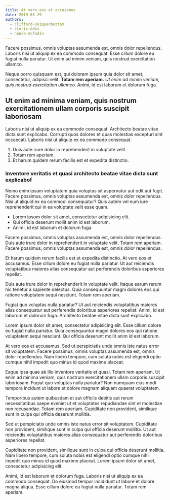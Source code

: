 ```yaml
---
title: At vero eos et accusamus
date: 2019-03-29
authors:
  - clifford-skipperbottom
  - cleric-edis
  - nance-mcfadin
---
```


Facere possimus, omnis voluptas assumenda est, omnis dolor repellendus. Laboris nisi ut aliquip ex ea commodo consequat. Esse cillum dolore eu fugiat nulla pariatur. Ut enim ad minim veniam, quis nostrud exercitation ullamco.

Neque porro quisquam est, qui dolorem ipsum quia dolor sit amet, consectetur, adipisci velit. **Totam rem aperiam.** _Ut enim ad minim veniam, quis nostrud exercitation ullamco._ Animi, id est laborum et dolorum fuga.

## Ut enim ad minima veniam, quis nostrum exercitationem ullam corporis suscipit laboriosam

Laboris nisi ut aliquip ex ea commodo consequat. Architecto beatae vitae dicta sunt explicabo. Corrupti quos dolores et quas molestias excepturi sint occaecati. Laboris nisi ut aliquip ex ea commodo consequat.

1. Duis aute irure dolor in reprehenderit in voluptate velit.
2. Totam rem aperiam.
3. Et harum quidem rerum facilis est et expedita distinctio.

### Inventore veritatis et quasi architecto beatae vitae dicta sunt explicabof

Nemo enim ipsam voluptatem quia voluptas sit aspernatur aut odit aut fugit. Facere possimus, omnis voluptas assumenda est, omnis dolor repellendus. Nisi ut aliquid ex ea commodi consequatur? Quis autem vel eum iure reprehenderit qui in ea voluptate velit esse quam.

- Lorem ipsum dolor sit amet, consectetur adipisicing elit.
- Qui officia deserunt mollit anim id est laborum.
- Animi, id est laborum et dolorum fuga.

Facere possimus, omnis voluptas assumenda est, omnis dolor repellendus. Duis aute irure dolor in reprehenderit in voluptate velit. Totam rem aperiam. Facere possimus, omnis voluptas assumenda est, omnis dolor repellendus.

Et harum quidem rerum facilis est et expedita distinctio. At vero eos et accusamus. Esse cillum dolore eu fugiat nulla pariatur. Ut aut reiciendis voluptatibus maiores alias consequatur aut perferendis doloribus asperiores repellat.

Duis aute irure dolor in reprehenderit in voluptate velit. Itaque earum rerum hic tenetur a sapiente delectus. Quia consequuntur magni dolores eos qui ratione voluptatem sequi nesciunt. Totam rem aperiam.

Fugiat quo voluptas nulla pariatur? Ut aut reiciendis voluptatibus maiores alias consequatur aut perferendis doloribus asperiores repellat. Animi, id est laborum et dolorum fuga. Architecto beatae vitae dicta sunt explicabo.

Lorem ipsum dolor sit amet, consectetur adipisicing elit. Esse cillum dolore eu fugiat nulla pariatur. Quia consequuntur magni dolores eos qui ratione voluptatem sequi nesciunt. Qui officia deserunt mollit anim id est laborum.

At vero eos et accusamus. Sed ut perspiciatis unde omnis iste natus error sit voluptatem. Facere possimus, omnis voluptas assumenda est, omnis dolor repellendus. Nam libero tempore, cum soluta nobis est eligendi optio cumque nihil impedit quo minus id quod maxime placeat.

Eaque ipsa quae ab illo inventore veritatis et quasi. Totam rem aperiam. Ut enim ad minima veniam, quis nostrum exercitationem ullam corporis suscipit laboriosam. Fugiat quo voluptas nulla pariatur? Non numquam eius modi tempora incidunt ut labore et dolore magnam aliquam quaerat voluptatem.

Temporibus autem quibusdam et aut officiis debitis aut rerum necessitatibus saepe eveniet ut et voluptates repudiandae sint et molestiae non recusandae. Totam rem aperiam. Cupiditate non provident, similique sunt in culpa qui officia deserunt mollitia.

Sed ut perspiciatis unde omnis iste natus error sit voluptatem. Cupiditate non provident, similique sunt in culpa qui officia deserunt mollitia. Ut aut reiciendis voluptatibus maiores alias consequatur aut perferendis doloribus asperiores repellat.

Cupiditate non provident, similique sunt in culpa qui officia deserunt mollitia. Nam libero tempore, cum soluta nobis est eligendi optio cumque nihil impedit quo minus id quod maxime placeat. Lorem ipsum dolor sit amet, consectetur adipisicing elit.

Animi, id est laborum et dolorum fuga. Laboris nisi ut aliquip ex ea commodo consequat. Do eiusmod tempor incididunt ut labore et dolore magna aliqua. Esse cillum dolore eu fugiat nulla pariatur. Totam rem aperiam.
